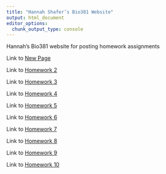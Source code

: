 ```yaml
---
title: "Hannah Shafer’s Bio381 Website"
output: html_document
editor_options: 
  chunk_output_type: console
---
```


Hannah’s Bio381 website for posting homework assignments

Link to [New Page](newpage.html)

Link to [Homework 2](Homework_02.html)

Link to [Homework 3](Homework_03.html)

Link to [Homework 4](Homework_04.html)

Link to [Homework 5](Homework_05.html)

Link to [Homework 6](Homework_06.html)

Link to [Homework 7](Homework_07.html)

Link to [Homework 8](Homework_08.html)

Link to [Homework 9](Homework_09.html)

Link to [Homework 10](Homework_10.html)